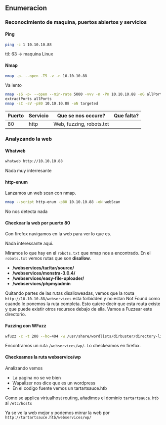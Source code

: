 ## Enumeracion {-}

### Reconocimiento de maquina, puertos abiertos y servicios {-} 

#### Ping {-}

```bash
ping -c 1 10.10.10.88
```
ttl: 63 -> maquina Linux

#### Nmap {-}

```bash
nmap -p- --open -T5 -v -n 10.10.10.88 
```

Va lento

```bash
nmap -sS -p- --open --min-rate 5000 -vvv -n -Pn 10.10.10.88 -oG allPorts 
extractPorts allPorts
nmap -sC -sV -p80 10.10.10.88 -oN targeted
```

| Puerto | Servicio | Que se nos occure?       | Que falta? |
| ------ | -------- | ------------------------ | ---------- |
| 80     | http     | Web, fuzzing, robots.txt |            |


### Analyzando la web {-}

#### Whatweb {-}

```bash
whatweb http://10.10.10.88
```

Nada muy interresante

#### http-enum {-}

Lanzamos un web scan con nmap.

```bash
nmap --script http-enum -p80 10.10.10.88 -oN webScan
```

No nos detecta nada

#### Checkear la web por puerto 80 {-}

Con firefox navigamos en la web para ver lo que es. 

Nada interessante aqui. 

Miramos lo que hay en el `robots.txt` que nmap nos a encontrado. En el `robots.txt` vemos rutas que son **disallow**. 

- **/webservices/tar/tar/source/**
- **/webservices/monstra-3.0.4/**
- **/webservices/easy-file-uploader/**
- **/webservices/phpmyadmin**

Quitando partes de las rutas disalloweadas, vemos que la routa `http://10.10.10.88/webservices` esta forbidden y no estan Not Found como cuando
le ponemos la ruta completa. Esto quiere decir que esta routa existe y que puede existir otros recursos debajo de ella. Vamos a Fuzzear este directorio.

#### Fuzzing con WFuzz {-}

```bash
wfuzz -c -t 200 --hc=404 -w /usr/share/wordlists/dirbuster/directory-list-2.3-medium.txt http://10.10.10.88/webservices/FUZZ
```

Encontramos un ruta `/webservices/wp/`. Lo checkeamos en firefox. 

#### Checkeamos la ruta webservice/wp {-}

Analizando vemos

- La pagina no se ve bien
- Wapalizer nos dice que es un wordpress
- En el codigo fuente vemos un tartartsauce.htb

Como se applica virtualhost routing, añadimos el dominio `tartartsauce.htb` al `/etc/hosts`


Ya se ve la web mejor y podemos mirrar la web por `http://tartartsauce.htb/webservices/wp/`


